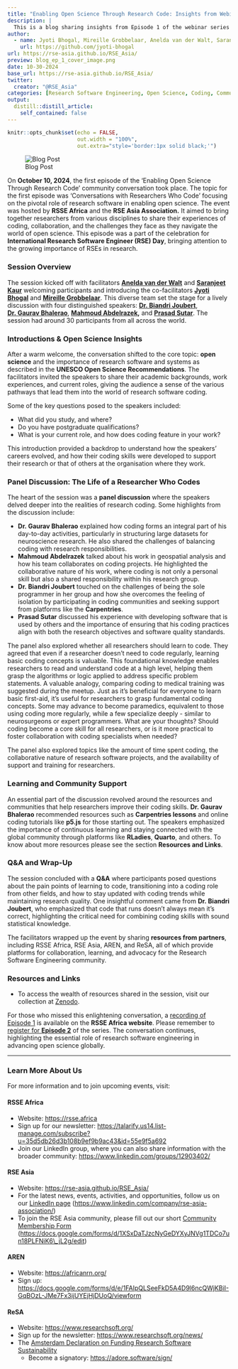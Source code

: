 ```yaml
---
title: "Enabling Open Science Through Research Code: Insights from Webinar Episode 1 - Conversations with Researchers Who Code "
description: |
  This is a blog sharing insights from Episode 1 of the webinar series 'Enabling Open Science Through Research Code'
author:
  - name: Jyoti Bhogal, Mireille Grobbelaar, Anelda van der Walt, Saranjeet Kaur Bhogal
    url: https://github.com/jyoti-bhogal
url: https://rse-asia.github.io/RSE_Asia/
preview: blog_ep_1_cover_image.png
date: 10-30-2024
base_url: https://rse-asia.github.io/RSE_Asia/
twitter:
  creator: "@RSE_Asia"
categories: [Research Software Engineering, Open Science, Coding, Community Building, Experience Blog]
output:
  distill::distill_article:
    self_contained: false
---
```


```r
knitr::opts_chunk$set(echo = FALSE,
                      out.width = "100%",
                      out.extra="style='border:1px solid black;'")
```

![Blog Post](blog_ep_1_cover_image.png)

On **October 10, 2024**, the first episode of the ‘Enabling Open Science Through Research Code’ community conversation took place. The topic for the first episode was ‘Conversations with Researchers Who Code’ focusing on the pivotal role of research software in enabling open science. The event was hosted by **RSSE Africa** and the **RSE Asia Association.** It aimed to bring together researchers from various disciplines to share their experiences of coding, collaboration, and the challenges they face as they navigate the world of open science. This episode was a part of the celebration for **International Research Software Engineer (RSE) Day**, bringing attention to the growing importance of RSEs in research.

### **Session Overview**

The session kicked off with facilitators [**Anelda van der Walt**](https://www.linkedin.com/in/aneldavanderwalt/) and [**Saranjeet Kaur**](https://www.linkedin.com/in/saranjeet-k-48ab769b/) welcoming participants and introducing the co-facilitators [**Jyoti Bhogal**](https://www.linkedin.com/in/jyoti-bhogal/) and [**Mireille Grobbelaar**](https://www.linkedin.com/in/mireille-grobbelaar/). This diverse team set the stage for a lively discussion with four distinguished speakers: [**Dr. Biandri Joubert**](https://www.linkedin.com/in/biandri-joubert-phd-8270763b/), [**Dr. Gaurav Bhalerao**](https://www.linkedin.com/in/gauravbhalerao/), [**Mahmoud Abdelrazek**](https://www.linkedin.com/in/razekmh/)**,** and [**Prasad Sutar**](https://www.linkedin.com/in/prasadsutar11/). The session had around 30 participants from all across the world.

### **Introductions & Open Science Insights**

After a warm welcome, the conversation shifted to the core topic: **open science** and the importance of research software and systems as described in the **UNESCO Open Science Recommendations**. The facilitators invited the speakers to share their academic backgrounds, work experiences, and current roles, giving the audience a sense of the various pathways that lead them into the world of research software coding.

Some of the key questions posed to the speakers included:

-   What did you study, and where?\
-   Do you have postgraduate qualifications?\
-   What is your current role, and how does coding feature in your work?

This introduction provided a backdrop to understand how the speakers’ careers evolved, and how their coding skills were developed to support their research or that of others at the organisation where they work.

### **Panel Discussion: The Life of a Researcher Who Codes**

The heart of the session was a **panel discussion** where the speakers delved deeper into the realities of research coding. Some highlights from the discussion include:

-   **Dr. Gaurav Bhalerao** explained how coding forms an integral part of his day-to-day activities, particularly in structuring large datasets for neuroscience research. He also shared the challenges of balancing coding with research responsibilities.\
-   **Mahmoud Abdelrazek** talked about his work in geospatial analysis and how his team collaborates on coding projects. He highlighted the collaborative nature of his work, where coding is not only a personal skill but also a shared responsibility within his research group.\
-   **Dr. Biandri Joubert** touched on the challenges of being the sole programmer in her group and how she overcomes the feeling of isolation by participating in coding communities and seeking support from platforms like the **Carpentries**.\
-   **Prasad Sutar** discussed his experience with developing software that is used by others and the importance of ensuring that his coding practices align with both the research objectives and software quality standards.

The panel also explored whether all researchers should learn to code. They agreed that even if a researcher doesn’t need to code regularly, learning basic coding concepts is valuable. This foundational knowledge enables researchers to read and understand code at a high level, helping them grasp the algorithms or logic applied to address specific problem statements. A valuable analogy, comparing coding to medical training was suggested during the meetup. Just as it’s beneficial for everyone to learn basic first-aid, it’s useful for researchers to grasp fundamental coding concepts. Some may advance to become paramedics, equivalent to those using coding more regularly, while a few specialize deeply - similar to neurosurgeons or expert programmers. What are your thoughts? Should coding become a core skill for all researchers, or is it more practical to foster collaboration with coding specialists when needed?

The panel also explored topics like the amount of time spent coding, the collaborative nature of research software projects, and the availability of support and training for researchers.

### **Learning and Community Support**

An essential part of the discussion revolved around the resources and communities that help researchers improve their coding skills. **Dr. Gaurav Bhalerao** recommended resources such as **Carpentries lessons** and online coding tutorials like **p5.js** for those starting out. The speakers emphasized the importance of continuous learning and staying connected with the global community through platforms like **RLadies**, **Quarto**, and others. To know about more resources please see the section **Resources and Links**.

### **Q&A and Wrap-Up**

The session concluded with a **Q&A** where participants posed questions about the pain points of learning to code, transitioning into a coding role from other fields, and how to stay updated with coding trends while maintaining research quality. One insightful comment came from **Dr. Biandri Joubert**, who emphasized that code that runs doesn’t always mean it’s correct, highlighting the critical need for combining coding skills with sound statistical knowledge.

The facilitators wrapped up the event by sharing **resources from partners**, including RSSE Africa, RSE Asia, AREN, and ReSA, all of which provide platforms for collaboration, learning, and advocacy for the Research Software Engineering community.

### **Resources and Links**

-   To access the wealth of resources shared in the session, visit our collection at [Zenodo](https://zenodo.org/records/13946139).

For those who missed this enlightening conversation, a [recording of Episode 1](https://www.youtube.com/watch?v=UmSHhDVRGig) is available on the **RSSE Africa website**. Please remember to [register for **Episode 2**](https://us06web.zoom.us/meeting/register/tZcpcu-ppjstGNJwEt1aKRjR6r2aC7Q4qE9Y#/registration) of the series. The conversation continues, highlighting the essential role of research software engineering in advancing open science globally.

------------------------------------------------------------------------

### **Learn More About Us**

For more information and to join upcoming events, visit:

#### RSSE Africa

-   Website: <https://rsse.africa>\
-   Sign up for our newsletter: <https://talarify.us14.list-manage.com/subscribe?u=35d5db26d3b108b9ef9b9ac43&id=55e9f5a692>\
-   Join our LinkedIn group, where you can also share information with the broader community: <https://www.linkedin.com/groups/12903402/>

#### RSE Asia

-   Website: <https://rse-asia.github.io/RSE_Asia/>\
-   For the latest news, events, activities, and opportunities, follow us on our [LinkedIn page](https://www.linkedin.com/company/rse-asia-association/) (<https://www.linkedin.com/company/rse-asia-association/>)\
-   To join the RSE Asia community, please fill out our short [Community Membership Form](https://docs.google.com/forms/d/1XSxDaTJzcNyGeDYXyJNVg1TDCo7un18PLFNiK6_jL2g/edit) ([https://docs.google.com/forms/d/1XSxDaTJzcNyGeDYXyJNVg1TDCo7un18PLFNiK6\\\_jL2g/edit](https://docs.google.com/forms/d/1XSxDaTJzcNyGeDYXyJNVg1TDCo7un18PLFNiK6_jL2g/edit){.uri})

#### AREN

-   Website: <https://africanrn.org/>\
-   Sign up: <https://docs.google.com/forms/d/e/1FAIpQLSeeFkD5A4D9l6ncQWjKBiI-GqBOzL-JMe7Fx3ijUYEjHjDUoQ/viewform>

#### ReSA

-   Website: <https://www.researchsoft.org/>\
-   Sign up for the newsletter: <https://www.researchsoft.org/news/>\
-   The [Amsterdam Declaration on Funding Research Software Sustainability](https://ogyaqy.clicks.mlsend.com/ty/c/eyJ2Ijoie1wiYVwiOjc3ODEyOSxcImxcIjoxMzM1MDk5NDcxNDA4Njc3OTMsXCJyXCI6MTMzNTA5OTQ4NTg4OTUwNzkzfSIsInMiOiJiMTU2Y2FhYzI3YjQyZjI1In0)
    -   Become a signatory: <https://adore.software/sign/>
